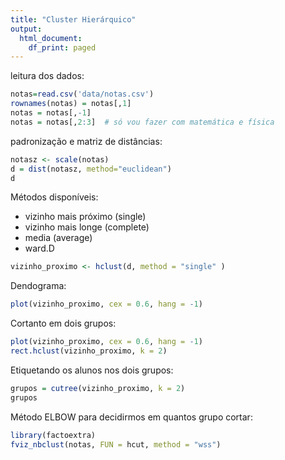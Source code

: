```yaml
---
title: "Cluster Hierárquico"
output:
  html_document:
    df_print: paged
---
```


leitura dos dados:
```r
notas=read.csv('data/notas.csv')
rownames(notas) = notas[,1]
notas = notas[,-1]
notas = notas[,2:3]  # só vou fazer com matemática e física
```

padronização e matriz de distâncias:
```r
notasz <- scale(notas)
d = dist(notasz, method="euclidean")
d
```
Métodos disponíveis:

- vizinho mais próximo (single)
- vizinho mais longe (complete)
- media (average)
- ward.D

```r
vizinho_proximo <- hclust(d, method = "single" )
```

Dendograma:
```r
plot(vizinho_proximo, cex = 0.6, hang = -1)
```


Cortanto em dois grupos:
```r
plot(vizinho_proximo, cex = 0.6, hang = -1)
rect.hclust(vizinho_proximo, k = 2)
```

Etiquetando os alunos nos dois grupos:
```r
grupos = cutree(vizinho_proximo, k = 2)
grupos
```


Método ELBOW para decidirmos em quantos grupo cortar:
```r
library(factoextra)
fviz_nbclust(notas, FUN = hcut, method = "wss")
```